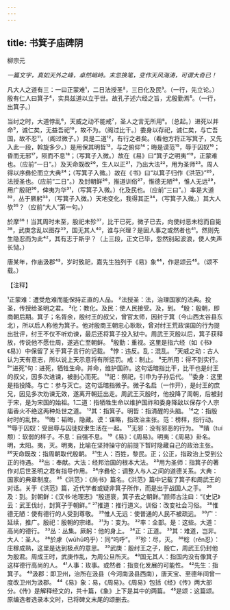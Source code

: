 ```yaml
---
---
---
```

title: 书箕子庙碑阴
---



柳宗元

*一篇文字，真如天外之峰，卓然峭峙。末忽换笔，变作天风海涛，可谓大奇已！*

凡大人之道有三：一曰正蒙难¹，二日法授圣²，三日化及民³。（一行，先立论。）殷有仁人曰箕子⁴，实具兹道以立于世。故孔子述六经之旨，尤殷勤焉⁵。（一行，出箕子。）

当纣之时，大道悖乱⁶，天威之动不能戒⁷，圣人之言无所用⁸。（总起。）进死以并命⁹，诚仁矣，无益吾祀¹⁰，故不为。（阁过比干。）委身以存祀，诚仁矣，与亡吾国，故不忍¹¹。（阁过微子。）具是二道¹²，有行之者矣。（看他方将正写箕子，又先入此一段，斡旋多少。）是用保其明哲¹³，与之俯仰¹⁴；晦是谟范¹⁵，辱于囚奴¹⁶；昏而无邪¹⁷，陨而不息¹⁸；（写箕子入微。）故在《易》曰“箕子之明夷”¹⁹，正蒙难也。（应前“一日”。）及天命既改²⁰，生人以正²¹，乃出大法²²，用为圣师²³。周人得以序彝伦而立大典²⁴；（写箕子入微。）故在《书》曰“以箕子归作《洪范》”²⁵，法授圣也。（应前“二日”。）及封朝鲜²⁶，推道训俗²⁷，惟德无陋²⁸，惟人无远²⁹，用广殷祀³⁰，俾夷为华³¹，（写箕子入微。）化及民也。（应前“三曰”。）率是大道³²，丛于厥躬³³，（写箕子入微。）天地变化，我得其正³⁴，（写箕子入微。）其大人欤³⁵？（应前“大人”第一句。）

於摩³⁶！当其周时未至，股祀未殄³⁷，比干已死，微子已去，向使纣恶未稔而自毙³⁸，武庚念乱以图存³⁹，国无其人⁴⁰，谁与兴理？是固人事之或然者也⁴¹。然则先生隐忍而为此⁴²，其有志于斯乎？（上三段，正文已毕，忽然别起波浪，使人失声长恸。）

唐某年，作庙汲郡⁴³，岁时致祀，嘉先生独列于《易》象⁴⁴，作是颂云⁴⁵。（颂不载。）

【注释】

¹正蒙难：遭受危难而能保持正直的人品。
²法授圣：法，治理国家的法典。投圣，传授给圣明之君。
³化：教化。及民：使人民接受。及，到。
⁴殷：殷朝，即商朝后期。箕子；名胥余，殷纣王的叔父，曾官太师，因封于箕（今山西太谷县东北），所以后人称他为箕子。他对殷商王朝忠心耿耿，曾对纣王荒政误国的行为提出批评，纣王不仅不听劝谏，最后还将箕子投入狱中。周武王灭殷以后，箕子获释放，传说他不愿仕周，遂逃亡至朝鲜。
⁵殷勤：重视。这里是指六经（如《书》《易》）中保留了关于箕子言行的记载。
⁶悖：违反。乱：混乱。
⁷天威之动：古人认为天有意志，所以说上天示意将有所惩罚。戒：制止。
⁸无所用：得不到实行。
⁹“进死”句：进死，牺牲生命。并命，维护国祚。这句话暗指比干，比干也是纣王的叔父，因多次进谏，被剖心而死。
¹⁰祀：祭祀，引申为子孙后代。
¹¹委身：这里是指投降。与亡：参与灭亡。这句话暗指微子。微子名启（一作开），是纣王的庶兄，因见多次劝谏无效，遂离开朝廷出走。周武王灭殷时，他投降了周朝，后被封于宋，是为宋国的始祖。1二道：指牺牲生命以维护国祚和委身降敌以保存个人宗庙香火不绝这两种处世之道。
¹³其：指箕子。明哲：指清醒的头脑。
¹⁴之：指殷纣时的乱世。
¹⁵晦：韬晦，隐藏。谟：谋略，指政治主张。范：榜样，指行动。
¹⁶辱于囚奴：受屈辱与囚徒奴隶生活在一起。
¹⁷无邪：没有邪恶的行为。
¹⁸隤（tuí颓）：软弱的样子。不息：自强不息。
¹⁹《易》：《周易》。明夷：《周易》卦名。明，太阳。夷，灭。明夷，比喻在坚持操守的前提下暂时隐藏自己的政治主张。
²⁰天命既改：指周朝取代殷朝。
²¹生人：百姓，黎民。正；公正，指政治上受到公正的待遇。
²²出：奉献。大法：经邦治国的根本大法。
²³用为圣师：指箕子的著作对后世圣明之君有指导作用。
²⁴序彝伦：调整人与人之间的道德关系。大典：国家的典章制度。
²⁵《洪范》：《尚书》篇名。《洪范》篇中记载了箕子和周武王的对话。关于《洪范》篇，近代学者或疑非箕子所作，而是出于战国人之手。
²⁶及：到。封朝鲜：《汉书·地理志》“殷道衰，箕子去之朝鲜。”颜师古注曰：“《史记》云：武王伐纣，封箕子于朝鲜。”
²⁷推道：推行道义。训俗：改变社会习俗。
²⁸惟德无陋：使有德行的人受到尊敬。
²⁹惟人无远：使普通的人民不被疏远。
³⁰广：延续，推广。殷祀：殷朝的宗绪。
³¹为：变为。
³²率：全部。是：这些。大道：高尚的德行。
³³丛：丛集。厥躬：他的身上。
³⁴正：正道。
³⁵其：难道，岂非。大人：圣人。
³⁶於虖（wūhū呜乎）：同“呜呼”。
³⁷殄：尽，灭。
³⁸稔（rěn忍）：庄稼成熟，这里是达到极点的意思。
³⁹武庚：殷纣王之子，殷亡，周武王仍封他为殷君。周成王时，武庚作乱，为周公旦所灭。
⁴⁰国无其人：指国内没有像箕子这样德行高尚的人。
⁴¹人事：玫事。或然者：指变化发展的可能性。
⁴²先生：指箕子。
⁴³汲郡：即卫州，治所在汲县（今河南汲县西南），唐天宝、至德年间曾一度改卫州为汲郡。
⁴⁴《易》象：易，《周易》。《周易》包括《经》《传》两大部分。《传》是解释经文的，共十篇，《象》上下是其中的两篇。
⁴⁵是颂：这篇颂。原编选者选录本文时，已将碑文末尾的颂删去。